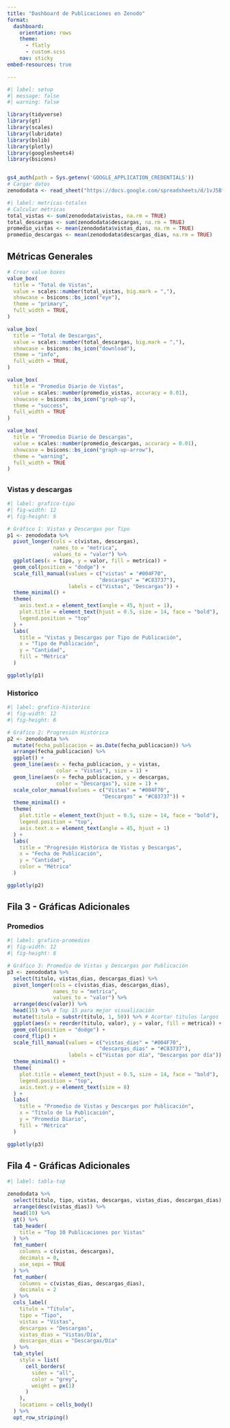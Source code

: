 ```yaml
---
title: "Dashboard de Publicaciones en Zenodo"
format: 
  dashboard:
    orientation: rows
    theme:
      - flatly
      - custom.scss
    nav: sticky
embed-resources: true

---
```


```r
#| label: setup
#| message: false
#| warning: false

library(tidyverse)
library(gt)
library(scales)
library(lubridate)
library(bslib)
library(plotly)
library(googlesheets4)
library(bsicons)


gs4_auth(path = Sys.getenv('GOOGLE_APPLICATION_CREDENTIALS'))
# Cargar datos
zenododata <- read_sheet("https://docs.google.com/spreadsheets/d/1vJ5BffSEJia0HS36zUJU90ivmekopyBVEsKTndtJOQI/edit?gid=1537900891#gid=1537900891")
```


```r
#| label: metricas-totales
# Calcular métricas
total_vistas <- sum(zenododata$vistas, na.rm = TRUE)
total_descargas <- sum(zenododata$descargas, na.rm = TRUE)
promedio_vistas <- mean(zenododata$vistas_dias, na.rm = TRUE)
promedio_descargas <- mean(zenododata$descargas_dias, na.rm = TRUE)
```

## Métricas Generales {height=""}

```r
# Crear value boxes
value_box(
  title = "Total de Vistas",
  value = scales::number(total_vistas, big.mark = ","),
  showcase = bsicons::bs_icon("eye"),
  theme = "primary",
  full_width = TRUE,
)
```


```r
value_box(
  title = "Total de Descargas",
  value = scales::number(total_descargas, big.mark = ","),
  showcase = bsicons::bs_icon("download"),
  theme = "info",
  full_width = TRUE,
)
```


```r
value_box(
  title = "Promedio Diario de Vistas",
  value = scales::number(promedio_vistas, accuracy = 0.01),
  showcase = bsicons::bs_icon("graph-up"),
  theme = "success",
  full_width = TRUE
)
```


```r
value_box(
  title = "Promedio Diario de Descargas",
  value = scales::number(promedio_descargas, accuracy = 0.01),
  showcase = bsicons::bs_icon("graph-up-arrow"),
  theme = "warning",
  full_width = TRUE
)
```


##  {height=""}

### Vistas y descargas {width="50%"}
```r
#| label: grafico-tipo
#| fig-width: 12
#| fig-height: 6

# Gráfico 1: Vistas y Descargas por Tipo
p1 <- zenododata %>%
  pivot_longer(cols = c(vistas, descargas),
               names_to = "metrica",
               values_to = "valor") %>%
  ggplot(aes(x = tipo, y = valor, fill = metrica)) +
  geom_col(position = "dodge") +
  scale_fill_manual(values = c("vistas" = "#004F70", 
                              "descargas" = "#C83737"),
                    labels = c("Vistas", "Descargas")) +
  theme_minimal() +
  theme(
    axis.text.x = element_text(angle = 45, hjust = 1),
    plot.title = element_text(hjust = 0.5, size = 14, face = "bold"),
    legend.position = "top"
  ) +
  labs(
    title = "Vistas y Descargas por Tipo de Publicación",
    x = "Tipo de Publicación",
    y = "Cantidad",
    fill = "Métrica"
  )

ggplotly(p1)

```


### Historico {width="50%"}

```r
#| label: grafico-historico
#| fig-width: 12
#| fig-height: 6

# Gráfico 2: Progresión Histórica
p2 <- zenododata %>%
  mutate(fecha_publicacion = as.Date(fecha_publicacion)) %>%
  arrange(fecha_publicacion) %>%
  ggplot() +
  geom_line(aes(x = fecha_publicacion, y = vistas, 
                color = "Vistas"), size = 1) +
  geom_line(aes(x = fecha_publicacion, y = descargas, 
                color = "Descargas"), size = 1) +
  scale_color_manual(values = c("Vistas" = "#004F70", 
                               "Descargas" = "#C83737")) +
  theme_minimal() +
  theme(
    plot.title = element_text(hjust = 0.5, size = 14, face = "bold"),
    legend.position = "top",
    axis.text.x = element_text(angle = 45, hjust = 1)
  ) +
  labs(
    title = "Progresión Histórica de Vistas y Descargas",
    x = "Fecha de Publicación",
    y = "Cantidad",
    color = "Métrica"
  )

ggplotly(p2)
```


## Fila 3 - Gráficas Adicionales {height=""}

### Promedios {width=""}
```r
#| label: grafico-promedios
#| fig-width: 12
#| fig-height: 6

# Gráfico 3: Promedio de Vistas y Descargas por Publicación
p3 <- zenododata %>%
  select(titulo, vistas_dias, descargas_dias) %>%
  pivot_longer(cols = c(vistas_dias, descargas_dias),
               names_to = "metrica",
               values_to = "valor") %>%
  arrange(desc(valor)) %>%
  head(15) %>% # Top 15 para mejor visualización
  mutate(titulo = substr(titulo, 1, 50)) %>% # Acortar títulos largos
  ggplot(aes(x = reorder(titulo, valor), y = valor, fill = metrica)) +
  geom_col(position = "dodge") +
  coord_flip() +
  scale_fill_manual(values = c("vistas_dias" = "#004F70", 
                              "descargas_dias" = "#C83737"),
                    labels = c("Vistas por día", "Descargas por día")) +
  theme_minimal() +
  theme(
    plot.title = element_text(hjust = 0.5, size = 14, face = "bold"),
    legend.position = "top",
    axis.text.y = element_text(size = 8)
  ) +
  labs(
    title = "Promedio de Vistas y Descargas por Publicación",
    x = "Título de la Publicación",
    y = "Promedio Diario",
    fill = "Métrica"
  )

ggplotly(p3)
```


## Fila 4 - Gráficas Adicionales {height=""}

```r
#| label: tabla-top

zenododata %>%
  select(titulo, tipo, vistas, descargas, vistas_dias, descargas_dias) %>%
  arrange(desc(vistas_dias)) %>%
  head(10) %>%
  gt() %>%
  tab_header(
    title = "Top 10 Publicaciones por Vistas"
  ) %>%
  fmt_number(
    columns = c(vistas, descargas),
    decimals = 0,
    use_seps = TRUE
  ) %>%
  fmt_number(
    columns = c(vistas_dias, descargas_dias),
    decimals = 2
  ) %>%
  cols_label(
    titulo = "Título",
    tipo = "Tipo",
    vistas = "Vistas",
    descargas = "Descargas",
    vistas_dias = "Vistas/Día",
    descargas_dias = "Descargas/Día"
  ) %>%
  tab_style(
    style = list(
      cell_borders(
        sides = "all",
        color = "grey",
        weight = px(1)
      )
    ),
    locations = cells_body()
  ) %>%
  opt_row_striping()

```
